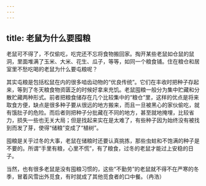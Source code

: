```yaml
---
---
---
```

title: 老鼠为什么要囤粮
---




老鼠可不得了，不仅偷吃，吃完还不忘将食物搬回家。掏开某些老鼠如仓鼠的鼠洞，里面堆满了玉米、大米、花生、瓜子，等等，如同一个粮食铺。住在粮仓和居室里不愁吃喝的老鼠为什么要屯粮呢？

其实屯粮是包括松鼠在内的很多啮齿动物的“优良传统”。它们在丰收时把种子存起来，等到了冬天粮食物资匮乏的时候好拿来充饥。老鼠囤粮一般分为集中贮藏和分散贮藏两种形式。前者把粮食储存在几个比较集中的“粮仓”里，这样的优点是将来取食方便，缺点是很多种子要从很远的地方搬来，而且一旦被黑心的家伙偷吃，就有饿肚子的危险。而后者则把种子分批藏在不同的地方，甚至就地掩埋，比较省力，损失一些也无关大局；但是找起来实在是太难了，有些种子因为始终没有被找到而发了芽，使得“储粮”变成了“植树”。



囤粮是关乎过冬的大事，老鼠在储粮时还要认真挑拣，那些虫蛀和不饱满的种子是不要的。所谓“手里有粮，心里不慌”，有了粮食，过冬的老鼠才能过上安稳的日子。

当然，也有很多老鼠是没有囤粮习惯的，这些“不勤劳”的老鼠就不得不在严寒的冬季，冒着风雪出外觅食，有时就成了其他觅食者的口中餐。（冉浩）